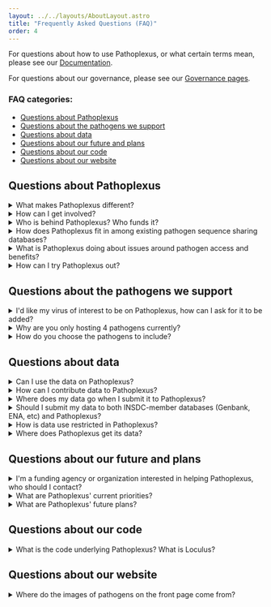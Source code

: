 ---
layout: ../../layouts/AboutLayout.astro
title: "Frequently Asked Questions (FAQ)"
order: 4
---

For questions about how to use Pathoplexus, or what certain terms mean, please see our [Documentation](/docs/concepts/accession).

For questions about our governance, please see our [Governance pages](/about/governance).

### FAQ categories:
- [Questions about Pathoplexus](#questions-about-pathoplexus)
- [Questions about the pathogens we support](#questions-about-the-pathogens-we-support)
- [Questions about data](#questions-about-data)
- [Questions about our future and plans](#questions-about-our-future-and-plans)
- [Questions about our code](#questions-about-our-code)
- [Questions about our website](#questions-about-our-website)

## Questions about Pathoplexus

<details>
<summary> <span class="faq"> What makes Pathoplexus different? </span> </summary>
Pathoplexus offers flexible data-sharing options: users can choose to share their data openly, or with time-limited protections to help ensure proper attribution and credit. 
Pathoplexus integrates smoothly with existing INSDC-member databases (NCBI, ENA, and DDBJ), enabling data that's 'open' on Pathoplexus to also appear on INSDC, and INSDC data to be accessed through Pathoplexus.
Pathoplexus is built on the latest tools for filtering, searching, and accessing data, making data sharing and analysis more accessible (through both the website and API) and fostering a connected, collaborative global research community.
</details>

<details>
<summary> <span class="faq">How can I get involved?</span> </summary>
To become part of the scientific community that helps drive Pathoplexus, you can join [PHA4GE](https://pha4ge.org/) and be part of the Data Repositories Working Group
</details>

<details>
<summary> <span class="faq">Who is behind Pathoplexus? Who funds it?</span> </summary>
Pathoplexus is a transparent, non-profit association with [members](/about/members) from 10 countries in 5 continents, and an [Executive Board](/about/eb) from around the globe.
Pathoplexus' members and Executive Board are committed to running Pathoplexus according to our [Values](/about/governance/values).
Pathoplexus is proud to work closely with [PHA4GE](https://pha4ge.org/), an international group working to establish better standards for public health and bioinformatics.
PHA4GE was also key in helping to develop Pathoplexus from the ground up.

At the moment, Pathoplexus is run almost entirely on donations and volunteer efforts, thus is independent of influence by larger players, and is truly a community-driven project. 
We have received the following monetary assistance: support for one software developer working on Loculus via a [swissuniversities](https://www.swissuniversities.ch/en/) Open Research Data grant; legal advice for our GDPR statement via PHA4GE; contribution of contracted software developers via Prof Tanja Stadler, ETH Zurich; and donation of AWS compute time via Prof Artem Babian, University of Toronto. 
Aside from this, Pathoplexus has been created by and is powered by thousands of hours of donated time and effort by members of the bioinformatics community (see our [members](../../about/members) and [development team](../../about/development-team)).
</details>

<details>
<summary> <span class="faq">How does Pathoplexus fit in among existing pathogen sequence sharing databases?</span> </summary>
Pathoplexus is designed to be complimentary to the existing pathogen sequence database ecosystem. 
Data from Pathoplexus, as long as it is used and acknowledged according to the [Data Use Terms](/about/terms-of-use/data-use-terms), can be analyzed alongside any other dataset
(if the other dataset also permits this), and always retains linked to the original source (where applicable), so that mixing data and deduplication are fully supported.

In addition, Pathoplexus is purposefully complimentary to INSDC-member databases, as all data in Pathoplexus eventually goes to INSDC.
For Open Data submitted to Pathoplexus, this means Pathoplexus can be used as simply another way to send data to INSDC, as it is passed on immediately.
For Restricted-Use Data submitted to Pathoplexus, Pathoplexus serves as a 'temporary protected home' before it eventually becomes Open.
</details>

<details>
<summary> <span class="faq">What is Pathoplexus doing about issues around pathogen access and benefits?</span> </summary>
While developing Pathoplexus, the issue of countries and regions sharing sequences but not receiving an equitable share of the benefit that can be derived from those sequences (e.g. vaccines), was a topic we discussed deeply. This is also a topic that's currently under debate globally, with efforts to develop pathogen access and benefits sharing ("PABS") agreements. After much consideration, we don't feel a singular database is the the place to try and fix this inequity - but we do want to be part of the eventual solution. This is why we [commit to adhering to future consensus-driven international PABS agreements](../../about/governance/values#article-4-beneficial-sharing).
</details>

<details>
<summary> <span class="faq"> How can I try Pathoplexus out?</span> </summary>
If you don't have sequences to upload for the pathogens we currently support - or just want to try out Pathoplexus before deciding if you want to use it - you
can always use our [Demo Instance](https://demo.pathoplexus.org/)! Our Demo Instance works just like the 'real' Pathoplexus, but is wiped regularly and _no data is sent onward to INSDC_.

It's perfect for trying out Pathoplexus or testing your API requests. Do note that since it is wiped regularly, you will have to make a new account and group - but it's ok if these aren't as detailed
as your 'real' accounts. Remember that the Demo Instance is public, so don't upload data that you can't or don't want to share. If you'd like to try out Pathoplexus but don't have any data to hand, you can use our 
[example data](https://pathoplexus.github.io/example_data/) for the pathogens we support!

_(See our [Docs](/docs) for more information on how to do things like create an account, upload sequences, and more in Pathoplexus!)_

</details>

## Questions about the pathogens we support

<details>
<summary> <span class="faq">I'd like my virus of interest to be on Pathoplexus, how can I ask for it to be added?</span> </summary>

If communities that work on a particular virus believe it would be helpful to add this to Pathoplexus, we'd love to hear about it!
We're keen to add viruses while working _with_ those who study those viruses, so that we can ensure it's of maximum value to the community.
In the first few months after we launch, we may not have the resources to add more viruses immediately, so we ask for your patience while we try to get
funding to build up and support our developers.

However, we're still keen to build a list of viruses that the community is keen to see on Pathoplexus. Please search our [GitHub Issues](https://github.com/pathoplexus/pathoplexus/issues)
to see if anyone has already proposed the virus you'd like to suggest - if so, comment to support their proposal! If not, please create a new issue, outlining why
you think it would be a great addition, and if possible, listing others in the community who support adding that virus!
</details>

<details>
<summary> <span class="faq">Why are you only hosting 4 pathogens currently?</span> </summary>
For our launch, we wanted to particularly target viruses with a high public health interest, where it seemed there was a need for another sequence-sharing solution.
In particular, these were viruses where we had seen sequences being shared on GitHub, Virological, and similar locations, as sequence generators tried to balance sharing for
public health and research benefit, without their sequences being 'scooped' (published without their involvement).
To us, this indicated an opportunity to help improve data sharing for these viruses.
</details>


<details>
<summary> <span class="faq">How do you choose the pathogens to include?</span> </summary>
In future, we aim to prioritize viruses that have a high public health interest and currently have a less-than-ideal sequence sharing situation, for any reason.
For example, the community may not be sharing much data because of fear of 'scooping,' or they may find uploading the data too difficult.
Alternatively, it could currently be fragmented and shared in different places, and Pathoplexus could be a way to bring it together.

We are also keen to add pathogens where there's support in that pathogen community - where the community feels like having the pathogen on Pathoplexus will be a benefit.

Finally, we will also consider the technical difficulty of including a new virus in prioritization. 
For example, multi-segmented viruses require more work to ensure we're matching up segments correctly, and some viruses may be more difficult to write robust quality-control metrics for.
However, none of this rules out adding a new virus completely - it may just have to wait a bit longer until we have sufficient resources!
</details>

## Questions about data

<details>
<summary> <span class="faq"> Can I use the data on Pathoplexus?</span> </summary>
Yes! Pathoplexus is designed to be used by everyone, and so all data is accessible. 
However, Pathoplexus does have restrictions on how some data (“Restricted-Use Data”) can be used, particularly in publications and preprints, and has requirements on how all Restricted-Use Data is acknowledged. 

You can find out more about these protections and how you can use data by reading our [Data Use Terms](/about/terms-of-use/data-use-terms). We also have summaries on how you can use [Open Data](/about/terms-of-use/open-data) and [Restricted-Use Data](/about/terms-of-use/restricted-data).
</details>

<details>
<summary> <span class="faq"> How can I contribute data to Pathoplexus?</span> </summary>
We’ve tried to make sharing your data as easy and flexible as possible! 

You can upload data to any of our supported pathogens by first [creating an account](/docs/how-to/create-account) and then [submitting your sequences](/docs/how-to/upload-sequences) on the website or via the API (useful for computational pipelines).
At submission, you can choose whether you’d like your data to be [protected for up to one year](/about/terms-of-use/restricted-data), or [open immediately](/about/terms-of-use/open-data).
Once the data is open, it also appears on INSDC-member databases.
</details>

<details>
<summary> <span class="faq">Where does my data go when I submit it to Pathoplexus?</span> </summary>
When you submit your data to Pathoplexus, it gets securely stored in our database, hosted on AWS in Europe (under GDPR). 
At the same time, it is passed on to an INSDC-member database, [ENA](https://www.ebi.ac.uk/ena/browser/).

If you've chosen to restrict how your data can be used, it will go into a private (sometimes called 'embargoed') location on ENA, where it will not be visible to anyone else.
Your data will thus only be accessible on Pathoplexus while its use is restricted.

If you've chosen for your data to be open straight away, it will go to public area on ENA.
It will then be available across all INSDC-member databases in a short time, as well as on Pathoplexus.
</details>

<details>
<summary> <span class="faq">Should I submit my data to both INSDC-member databases (Genbank, ENA, etc) and Pathoplexus?</span> </summary>
No, you should _not_ submit your data to both INSDC and Pathoplexus, as it may result in your data being duplicated in both places.
If you submit to INSDC, we will pull your data into Pathoplexus, so there's no need to submit it here!
If you submit to Pathoplexus, the data will go to INSDC when you specify (and immediately, if you select the data is open), so there's no need to upload it to INSDC yourself - we'll take care of that!

Since we keep a record of all the data we pass onto INSDC, we ensure we don't duplicate it - but we can't do this if users upload to both place separately!
</details>

<details>
<summary> <span class="faq">How is data use restricted in Pathoplexus?</span> </summary>
When you submit your data to Pathoplexus, you have the option to restrict how it can be used for a limited time, or make it fully open straight away. 
If you choose to keep your data restricted in how it can be used, it will have these protections for up to a year, giving you time to publish your research.
After this period, or if you choose to share it openly immediately, your data will be released on international databases (INSDC-member databases).

If you want to use data from Pathoplexus, it's critical you familiarize yourself with our [Data Use Terms](/about/terms-of-use/data-use-terms), 
so you know how you can use sequences and how you must acknowledge them.
</details>

<details>
<summary> <span class="faq">Where does Pathoplexus get its data?</span> </summary>
We get our data two ways: ingesting ('pulling') open data from INSDC-member databases, and the data the Pathoplexus users upload to us directly.

Pathoplexus ingests data from INSDC-member databases (specifically, from [NCBI Datasets](https://www.ncbi.nlm.nih.gov/datasets)) for all the Pathogens it supports. 
We do this automatically at regular intervals, but always preserve the link back to the INSDC source.
You can easily tell if a sequence originated from INSDC if the 'Submitting group' is `Automated Ingest from INSDC/NCBI Virus`.

Users can also submit data to us directly, which we eventually pass on to the INSDC network. All Restricted-Use data is directly submitted.
You can easily tell if Open data was submitted to us directly by seeing if the 'Submitting group' is anyone other than `Automated Ingest from INSDC/NCBI Virus`.
</details>


## Questions about our future and plans

<details>
<summary> <span class="faq">I'm a funding agency or organization interested in helping Pathoplexus, who should I contact?</span> </summary>
We are incredibly grateful for support in turning Pathoplexus into a long-term project that can help improve pathogen sequence sharing!
We're currently looking for support in all forms and sizes, and we'd love to chat with you. 
Please send an email to [funding\@pathoplexus.org](mailto:funding@pathoplexus.org), and we'll be in touch!
</details>

<details>
<summary> <span class="faq">What are Pathoplexus' current priorities?</span> </summary>
Currently we're in our 'Initial Phase,' which lasts 6 months after launch. During this time we're focusing on introducing ourselves to the community,
getting feedback on Pathoplexus, and starting conversations about how Pathoplexus could help improve pathogen sequence sharing.

We're also focused on attracting funding. Pathoplexus has been developed, and is currently running, thanks to volunteer efforts and donations of
programmers and infrastructure. However, to turn Pathoplexus into something that can run for years to come, we need support in infrastructure
(to run the computational side of the database), administration (to help manage and run Pathoplexus), and developers (to add features and make
Pathoplexus a fully-fledged database).

Pathoplexus hopes to be a long-term player in the pathogen sequence sharing space for as long as it's needed.
However, it's also been purposefully designed to be able to _stop_ existing without any data being lost.
If there comes a day when Pathoplexus isn't needed (because fear around data sharing has been alleviated via other methods, or because better solutions become available),
it is bound to remain in existence long enough to ensure all remaining data is uploaded to INSDC, at which point it can 'fold gracefully,' with no data being lost.
</details>

<details>
<summary> <span class="faq">What are Pathoplexus' future plans?</span> </summary>

Once we secure funding, some of our top priorities are:
- Improve our SeqSet visualization to give even more information about the sequences it includes
- Add tracking of DOIs via CrossRef and link this to sequences to show their contribution to all publications
- Start working with journals to add ethical sequence use to the consideration of submitted manuscripts
- Perfect a system to quickly add new pathogens in crisis (or potential crisis) scenarios
- Add more viral pathogens, as asked for by those pathogen communities
- Expand our features, additional data we can provide to sequences, and our API
- Enable federalization, allowing a 'Pathoplexus Network' that exchanges data on the same principles, but allows shared data 'ownership' and continued existence if any one 'node' goes down
</details>

## Questions about our code

<details>
<summary> <span class="faq">What is the code underlying Pathoplexus? What is Loculus?</span> </summary>
Pathoplexus is an instance of the broader pathogen data sequence sharing software Loculus.
This means that Pathoplexus runs on Loculus code, with specific features, personalization, and most importantly, surrounding governance, that make it 'Pathoplexus.'
All of the Pathoplexus code is open-source and you can view it [here](https://github.com/pathoplexus/pathoplexus).

Loculus was designed at the same time as Pathoplexus, but is intended to be a flexible, customizable generic pathogen sequence-sharing database. 
For example, a lab might use Loculus to store the samples they sequence locally and be able to easily search and access them,
or a university may have a Loculus instance to gather all the sequences they generate together in one place.
Alternatively, someone could create another Loculus instance to serve bacterial pathogens, much like Pathoplexus!

All of the Loculus code is also open-source, and you can view it [here](https://github.com/loculus-project/loculus).
</details>

## Questions about our website

<details>
<summary> <span class="faq">Where do the images of pathogens on the front page come from?</span> </summary>
We're incredibly grateful to [NIAID](https://www.niaid.nih.gov/) for providing fantastic images of pathogens. You can check out their incredible [Flickr account](https://www.flickr.com/photos/niaid/) to see more great images.

The images we use from NIAID are:
  - [CCHF](https://www.flickr.com/photos/niaid/40689899455/)
  - [Ebola Sudan](https://www.nih.gov/sites/default/files/styles/featured_media_breakpoint-medium/public/news-events/news-releases/2023/niaid-03.jpg?itok=m4wFNGkn&timestamp=1675437186)
  - [Ebola Zaire](https://www.flickr.com/photos/niaid/14440817981/in/album-72157646274075631/)

We are also grateful to use this [West Nile Virus image](https://pixnio.com/science/microscopy-images/west-nile-disease/micrograph-of-the-west-nile-virus) from Cynthia Goldsmith at USCDCP.

</details>
